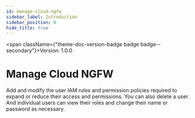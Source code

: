 ```yaml
---
id: manage-cloud-ngfw
sidebar_label: Introduction
sidebar_position: 0
hide_title: true
---
```



<span className={"theme-doc-version-badge badge badge--secondary"}>Version: 1.0.0</span>

# Manage Cloud NGFW



Add and modify the user IAM rules and permission policies required to expand or reduce their access and permissions. You can also delete a user. And individual users can view their roles and change their name or password as necessary.                                 



      
